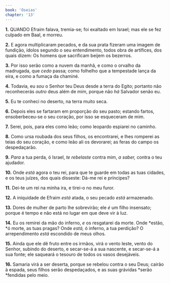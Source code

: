 ```yaml
---
book: 'Oseias'
chapter: '13'
---
```


**1.** QUANDO Efraim falava, tremia-se; foi exaltado em Israel; mas ele se fez culpado em Baal, e morreu.

**2.** E agora multiplicaram pecados, e da sua prata fizeram uma imagem de fundição, ídolos segundo o seu entendimento, todos obra de artífices, dos quais dizem: Os homens que sacrificam beijem os bezerros.

**3.** Por isso serão como a nuvem da manhã, e como o orvalho da madrugada, que *cedo* passa; como folhelho que a tempestade lança da eira, e como a fumaça da chaminé.

**4.** Todavia, eu *sou* o Senhor teu Deus desde a terra do Egito; portanto não reconhecerás *outro* deus além de mim, porque não *há* Salvador senão eu.

**5.** Eu te conheci no deserto, na terra muito seca.

**6.** Depois eles se fartaram em proporção do seu pasto; estando fartos, ensoberbeceu-se o seu coração, por isso se esqueceram de mim.

**7.** Serei, pois, para eles como leão; como leopardo espiarei no caminho.

**8.** Como ursa roubada dos seus filhos, os encontrarei, e lhes romperei as teias do seu coração, e como leão ali os devorarei; as feras do campo os despedaçarão.

**9.** *Para* a tua perda, ó Israel, *te rebelaste* contra mim, *a saber,* contra o teu ajudador.

**10.** Onde *está* agora o teu rei, para que te guarde em todas as tuas cidades, e os teus juízes, dos quais disseste: Dá-me rei e príncipes?

**11.** Dei-te um rei na minha ira, e tirei-o no meu furor.

**12.** A iniquidade de Efraim *está* atada, o seu pecado *está* armazenado.

**13.** Dores de mulher de parto lhe sobrevirão; ele *é* um filho insensato; porque é tempo e não está no lugar em que deve vir à luz.

**14.** Eu os remirei da mão do inferno, *e* os resgatarei da morte. Onde *estão, *ó morte, as tuas pragas? Onde *está,* ó inferno, a tua perdição? O arrependimento *está* escondido de meus olhos.

**15.** Ainda que ele dê fruto entre os irmãos, virá o vento leste, vento do Senhor, subindo do deserto, e secar-se-á a sua nascente, e secar-se-á a sua fonte; ele saqueará o tesouro de todos os vasos desejáveis.

**16.** Samaria virá a ser deserta, porque se rebelou contra o seu Deus; cairão à espada, seus filhos serão despedaçados, e as suas grávidas *serão *fendidas pelo meio.